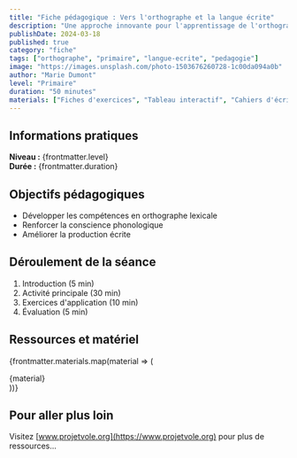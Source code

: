 ```yaml
---
title: "Fiche pédagogique : Vers l'orthographe et la langue écrite"
description: "Une approche innovante pour l'apprentissage de l'orthographe au primaire"
publishDate: 2024-03-18
published: true
category: "fiche"
tags: ["orthographe", "primaire", "langue-ecrite", "pedagogie"]
image: "https://images.unsplash.com/photo-1503676260728-1c00da094a0b"
author: "Marie Dumont"
level: "Primaire"
duration: "50 minutes"
materials: ["Fiches d'exercices", "Tableau interactif", "Cahiers d'écriture"]
---
```



## Informations pratiques

<div class="grid grid-cols-2 gap-4 bg-gray-50 p-4 rounded-lg mb-6">
  <div>
    <Icon name="tabler:school" class="w-5 h-5 inline-block mr-2" />
    <strong>Niveau :</strong> {frontmatter.level}
  </div>
  <div>
    <Icon name="tabler:clock" class="w-5 h-5 inline-block mr-2" />
    <strong>Durée :</strong> {frontmatter.duration}
  </div>
</div>

## Objectifs pédagogiques

- Développer les compétences en orthographe lexicale
- Renforcer la conscience phonologique
- Améliorer la production écrite

## Déroulement de la séance

1. Introduction (5 min)
2. Activité principale (30 min)
3. Exercices d'application (10 min)
4. Évaluation (5 min)

## Ressources et matériel

{frontmatter.materials.map(material => (
  <div class="flex items-center gap-2 mb-2">
    <Icon name="tabler:check" class="w-5 h-5 text-green-500" />
    <span>{material}</span>
  </div>
))}

## Pour aller plus loin

Visitez [www.projetvole.org](https://www.projetvole.org) pour plus de ressources... 